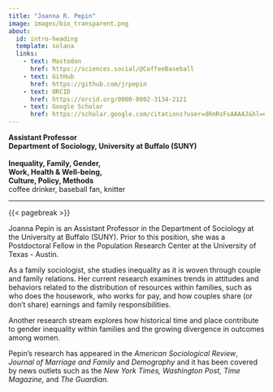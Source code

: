 ```yaml
---
title: "Joanna R. Pepin"
image: images/bio_transparent.png
about: 
  id: intro-heading
  template: solana 
  links: 
    - text: Mastodon
      href: https://sciences.social/@CoffeeBaseball
    - text: GitHub
      href: https://github.com/jrpepin
    - text: ORCID
      href: https://orcid.org/0000-0002-3134-2121
    - text: Google Scholar
      href: https://scholar.google.com/citations?user=dRnRsFsAAAAJ&hl=en
---
```


::: {#intro-heading}
**Assistant Professor**\
**Department of Sociology, University at Buffalo (SUNY)**\
\
**Inequality, Family, Gender,\
Work, Health & Well-being,\
Culture, Policy, Methods**\
coffee drinker, baseball fan, knitter
:::

------------------------------------------------------------------------

{{< pagebreak >}}

Joanna Pepin is an Assistant Professor in the Department of Sociology at the University at Buffalo (SUNY). Prior to this position, she was a Postdoctoral Fellow in the Population Research Center at the University of Texas - Austin.

As a family sociologist, she studies inequality as it is woven through couple and family relations. Her current research examines trends in attitudes and behaviors related to the distribution of resources within families, such as who does the housework, who works for pay, and how couples share (or don't share) earnings and family responsibilities.

Another research stream explores how historical time and place contribute to gender inequality within families and the growing divergence in outcomes among women.

Pepin's research has appeared in the *American Sociological Review*, *Journal of Marriage and Family* and *Demography* and it has been covered by news outlets such as the *New York Times, Washington Post, Time Magazine,* and *The Guardian.*
